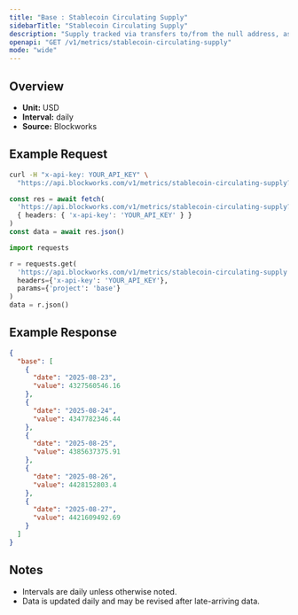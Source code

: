 ```yaml
---
title: "Base : Stablecoin Circulating Supply"
sidebarTitle: "Stablecoin Circulating Supply"
description: "Supply tracked via transfers to/from the null address, as well as distinct issuance and redemption events for supported stablecoins. Circulating supply remove supply held in bridges, token treasuries, and known mint/burn addresses."
openapi: "GET /v1/metrics/stablecoin-circulating-supply"
mode: "wide"
---
```


## Overview

- **Unit:** USD
- **Interval:** daily
- **Source:** Blockworks

## Example Request

<CodeGroup>

```bash cURL
curl -H "x-api-key: YOUR_API_KEY" \
  "https://api.blockworks.com/v1/metrics/stablecoin-circulating-supply?project=base"
```

```typescript TypeScript
const res = await fetch(
  'https://api.blockworks.com/v1/metrics/stablecoin-circulating-supply?project=base',
  { headers: { 'x-api-key': 'YOUR_API_KEY' } }
)
const data = await res.json()
```

```python Python
import requests

r = requests.get(
  'https://api.blockworks.com/v1/metrics/stablecoin-circulating-supply',
  headers={'x-api-key': 'YOUR_API_KEY'},
  params={'project': 'base'}
)
data = r.json()
```

</CodeGroup>

## Example Response

```json
{
  "base": [
    {
      "date": "2025-08-23",
      "value": 4327560546.16
    },
    {
      "date": "2025-08-24",
      "value": 4347782346.44
    },
    {
      "date": "2025-08-25",
      "value": 4385637375.91
    },
    {
      "date": "2025-08-26",
      "value": 4428152803.4
    },
    {
      "date": "2025-08-27",
      "value": 4421609492.69
    }
  ]
}
```

## Notes
- Intervals are daily unless otherwise noted.
- Data is updated daily and may be revised after late-arriving data.
